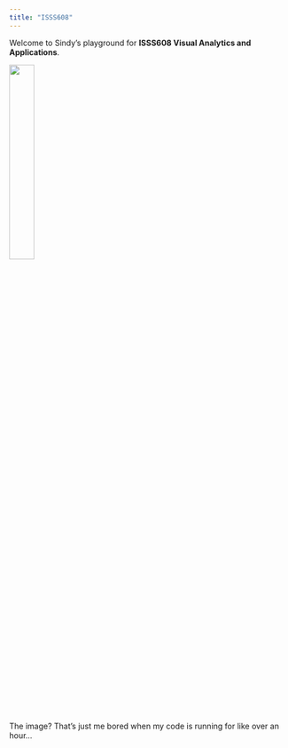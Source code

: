 ```yaml
---
title: "ISSS608"
---
```


Welcome to Sindy's playground for **ISSS608 Visual Analytics and Applications**.

![](photo_6057449358783267173_y.jpg){width="30%"}

The image? That's just me bored when my code is running for like over an hour...
